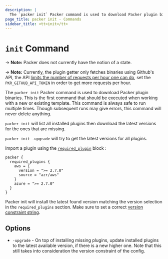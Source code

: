 ```yaml
---
description: |
  The `packer init` Packer command is used to download Packer plugin binaries.
page_title: packer init - Commands
sidebar_title: <tt>init</tt>
---
```


# `init` Command

-> **Note:** Packer does not currently have the notion of a state.

-> **Note:** Currently, the plugin getter only fetches binaries using Github's API,
the API [limits the number of requests per hour one can
do](https://docs.github.com/en/developers/apps/rate-limits-for-github-apps#normal-user-to-server-rate-limits),
set the `PKR_GITHUB_API_TOKEN` in order to get more requests per hour.

The `packer init` Packer command is used to download Packer plugin binaries.
This is the first command that should be executed when working with a new or
existing template. This command is always safe to run multiple times. Though
subsequent runs may give errors, this command will never delete anything.

`packer init` will list all installed plugins then download the latest versions
for the ones that are missing.

`packer init -upgrade` will try to get the latest versions for all plugins.



Import a plugin using the [`required_plugin`](/docs/templates/hcl_templates/blocks/packer#specifying-plugin-requirements)
block :

```hcl
packer {
  required_plugins {
    aws = {
      version = ">= 2.7.0"
      source = "azr/aws"
    }
    azure = ">= 2.7.0"
  }
}
```

Packer init will install the latest found version matching the version selection
in the `required_plugins` section. Make sure to set a correct [version constraint
string](http://localhost:3000/docs/templates/hcl_templates/blocks/packer#version-constraints).


## Options

- `-upgrade` - On top of installing missing plugins, update installed plugins to
  the latest available version, if there is a new higher one. Note that this
  still takes into consideration the version constraint of the config.
